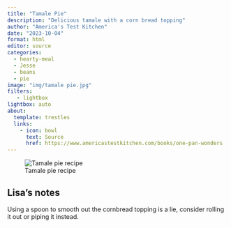 ```yaml
---
title: "Tamale Pie"
description: "Delicious tamale with a corn bread topping"
author: "America's Test Kitchen"
date: "2023-10-04"
format: html
editor: source
categories:
  - hearty-meal
  - Jesse
  - beans
  - pie
image: "img/tamale pie.jpg"
filters:
   - lightbox
lightbox: auto
about:
  template: trestles
  links:
    - icon: bowl
      text: Source
      href: https://www.americastestkitchen.com/books/one-pan-wonders
---
```


![Tamale pie recipe](img/tamale pie 2.jpg)


## Lisa's notes

Using a spoon to smooth out the cornbread topping is a lie, consider rolling it out or piping it instead. 

